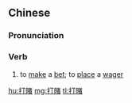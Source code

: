 {{also|打赌}}
==Chinese==
{{zh-forms|s=打赌}}

===Pronunciation===
{{zh-pron
|m=dǎdǔ
|c=daa2 dou2
|h=pfs=tá-tú
|cat=v
}}

===Verb===
{{zh-verb}}

# to [[make]] a [[bet]]; to [[place]] a [[wager]]

[[hu:打賭]]
[[mg:打賭]]
[[tl:打賭]]